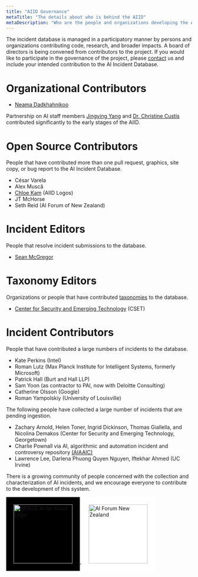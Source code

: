 ```yaml
---
title: "AIID Governance"
metaTitle: "The details about who is behind the AIID"
metaDescription: "Who are the people and organizations developing the AIID?"
---
```


The incident database is managed in a participatory manner by persons and organizations contributing code, research, and broader impacts. A board of directors is being convened from contributors to the project. If you would like to participate in the governance of the project, please [contact](/contact) us and include your intended contribution to the AI Incident Database.

# Organizational Contributors

* [Neama Dadkhahnikoo](https://www.linkedin.com/in/neama/)

Partnership on AI staff members [Jingying Yang](https://www.linkedin.com/in/jingyingyang/) and [Dr. Christine Custis](https://www.su.edu/symposium/business-symposium-speakers/christine-custis/) contributed significantly to the early stages of the AIID.

# Open Source Contributors

People that have contributed more than one pull request, graphics, site copy, or bug report to the AI Incident Database.

* César Varela
* Alex Muscă
* [Chloe Kam](http://kamchy.com) (AIID Logos)
* JT McHorse
* Seth Reid (AI Forum of New Zealand)

# Incident Editors

People that resolve incident submissions to the database.

* [Sean McGregor](https://seanbmcgregor.com/)

# Taxonomy Editors

Organizations or people that have contributed [taxonomies](https://incidentdatabase.ai/research/4-taxonomies) to the database.

* [Center for Security and Emerging Technology](https://cset.georgetown.edu/) (CSET)

# Incident Contributors

People that have contributed a large numbers of incidents to the database.

* Kate Perkins (Intel)
* Roman Lutz (Max Planck Institute for Intelligent Systems, formerly Microsoft)
* Patrick Hall (Burt and Hall LLP)
* Sam Yoon (as contractor to PAI, now with Deloitte Consulting)
* Catherine Olsson (Google)
* Roman Yampolskiy (University of Louisville)

The following people have collected a large number of incidents that are pending ingestion.

* Zachary Arnold, Helen Toner, Ingrid Dickinson, Thomas Giallella, and Nicolina Demakos (Center for Security and Emerging Technology, Georgetown)
* Charlie Pownall via AI, algorithmic and automation incident and controversy repository [(AIAAIC)](https://www.aiaaic.org/)
* Lawrence Lee, Darlena Phuong Quyen Nguyen, Iftekhar Ahmed (UC Irvine)

There is a growing community of people concerned with the collection and characterization of AI incidents, and we encourage everyone to contribute to the development of this system.

<a href="https://xprize.org/aiforgood">
<img
     src="/images/AI4G-Logo-Inline-White.png"
     alt="XPRIZE AI for Good Logo"
     style="background-color:black;padding:20px;width: 160px;" />
</a>

<a href="https://aiforum.org.nz/">
<img
     src="/images/AI-Forum-Logo_MAORI_HOR_RGB_100high.jpg"
     alt="AI Forum New Zealand"
     style="background-color:white;padding:20px;width: 160px;" />
</a>
